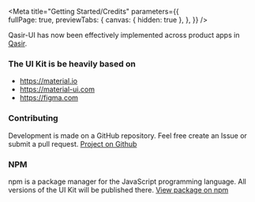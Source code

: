 
<Meta title="Getting Started/Credits" 
  parameters={{      
    fullPage: true,
    previewTabs: {
      canvas: { hidden: true },
    },
  }} 
/>

<Title>Credits</Title>
<Subtitle>Qasir-UI has now been effectively implemented across product apps in <a class="link" target="_blank" href="https://web.qasir.id/">Qasir</a>.</Subtitle>

### The UI Kit is be heavily based on

<ul>
  <li><a class="link" target="_blank" href="https://material.io">https://material.io</a></li>
  <li><a class="link" target="_blank" href="https://material-ui.com">https://material-ui.com</a></li>
  <li><a class="link" target="_blank" href="https://figma.com">https://figma.com</a></li>
</ul>

### Contributing

<p>Development is made on a GitHub repository. Feel free create an Issue or submit a pull request. <a class="link" target="_blank" href="https://github.com/qasir-id/qasir-ui">Project on Github</a> </p> 

### NPM

<p>npm is a package manager for the JavaScript programming language. All versions of the UI Kit will be published there. <a class="link" target="_blank" href="https://www.npmjs.com/package/qasir-ui">View package on npm</a></p>